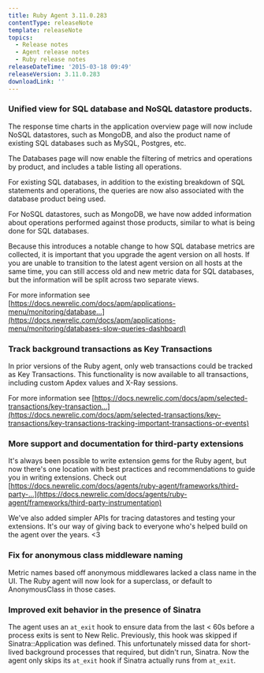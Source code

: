 ```yaml
---
title: Ruby Agent 3.11.0.283
contentType: releaseNote
template: releaseNote
topics:
  - Release notes
  - Agent release notes
  - Ruby release notes
releaseDateTime: '2015-03-18 09:49'
releaseVersion: 3.11.0.283
downloadLink: ''
---
```


### Unified view for SQL database and NoSQL datastore products.

The response time charts in the application overview page will now include NoSQL datastores, such as MongoDB, and also the product name of existing SQL databases such as MySQL, Postgres, etc.

The Databases page will now enable the filtering of metrics and operations by product, and includes a table listing all operations.

For existing SQL databases, in addition to the existing breakdown of SQL statements and operations, the queries are now also associated with the database product being used.

For NoSQL datastores, such as MongoDB, we have now added information about operations performed against those products, similar to what is being done for SQL databases.

Because this introduces a notable change to how SQL database metrics are collected, it is important that you upgrade the agent version on all hosts. If you are unable to transition to the latest agent version on all hosts at the same time, you can still access old and new metric data for SQL databases, but the information will be split across two separate views.

For more information see [https://docs.newrelic.com/docs/apm/applications-menu/monitoring/database...](https://docs.newrelic.com/docs/apm/applications-menu/monitoring/databases-slow-queries-dashboard)

### Track background transactions as Key Transactions

In prior versions of the Ruby agent, only web transactions could be tracked as Key Transactions. This functionality is now available to all transactions, including custom Apdex values and X-Ray sessions.

For more information see [https://docs.newrelic.com/docs/apm/selected-transactions/key-transaction...](https://docs.newrelic.com/docs/apm/selected-transactions/key-transactions/key-transactions-tracking-important-transactions-or-events)

### More support and documentation for third-party extensions

It's always been possible to write extension gems for the Ruby agent, but now there's one location with best practices and recommendations to guide you in writing extensions. Check out [https://docs.newrelic.com/docs/agents/ruby-agent/frameworks/third-party-...](https://docs.newrelic.com/docs/agents/ruby-agent/frameworks/third-party-instrumentation)

We've also added simpler APIs for tracing datastores and testing your extensions. It's our way of giving back to everyone who's helped build on the agent over the years. &lt;3

### Fix for anonymous class middleware naming

Metric names based off anonymous middlewares lacked a class name in the UI. The Ruby agent will now look for a superclass, or default to AnonymousClass in those cases.

### Improved exit behavior in the presence of Sinatra

The agent uses an `at_exit` hook to ensure data from the last &lt; 60s before a process exits is sent to New Relic. Previously, this hook was skipped if Sinatra::Application was defined. This unfortunately missed data for short-lived background processes that required, but didn't run, Sinatra. Now the agent only skips its `at_exit` hook if Sinatra actually runs from `at_exit`.

